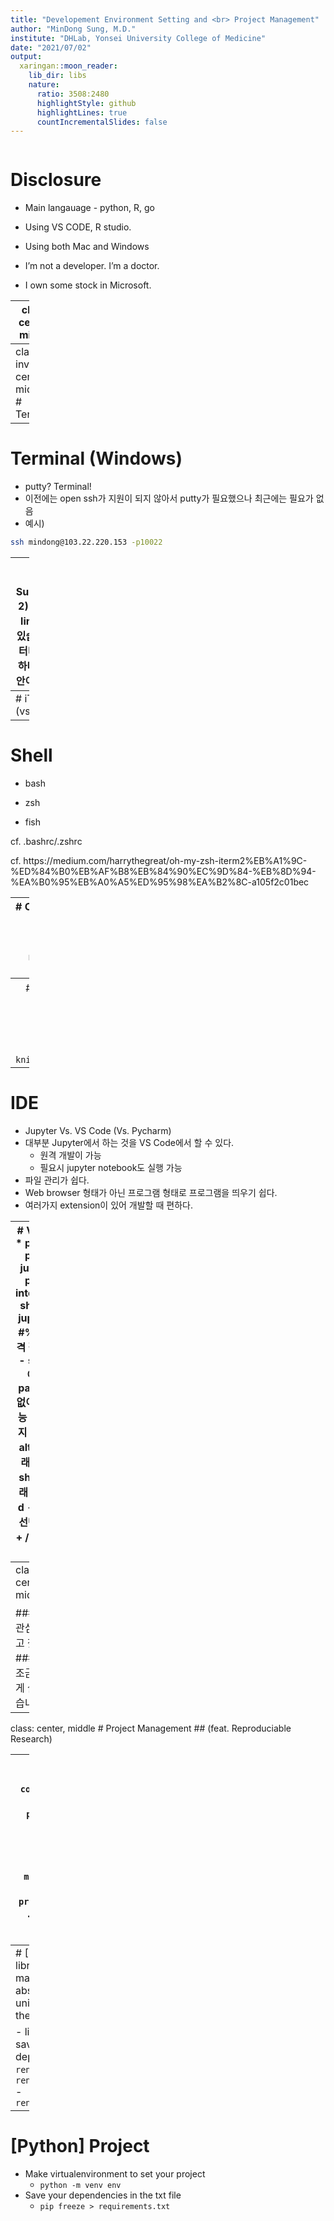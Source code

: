 ```yaml
---
title: "Developement Environment Setting and <br> Project Management"
author: "MinDong Sung, M.D."
institute: "DHLab, Yonsei University College of Medicine"
date: "2021/07/02"
output:
  xaringan::moon_reader:
    lib_dir: libs
    nature:
      ratio: 3508:2480
      highlightStyle: github
      highlightLines: true
      countIncrementalSlides: false
---
```

```r
```
# Disclosure
- Main langauage - python, R, go

- Using VS CODE, R studio.

- Using both Mac and Windows 

- I'm not a developer. I'm a doctor.

- I own some stock in Microsoft.

---
class: center, middle

# Development Environment
### Terminal
### Shell
### tmux
### Intergrated Development Environment


---
class: inverse, center, middle
# Terminal

---
# Terminal (Windows)
- putty? Terminal!
- 이전에는 open ssh가 지원이 되지 않아서 putty가 필요했으나 최근에는 필요가 없음
- 예시)
```bash
ssh mindong@103.22.220.153 -p10022
```
---
# WLS2 (Windows Subsystem Linux 2)
* 윈도우 내에서 linux를 사용할 수 있습니다!!
* 윈도우 터미널 환경이 불편하다면 WSL2가 대안이 될 수 있습니다. 
```r
knitr::include_graphics('figure/wsl2_architecture.png')
```
* Install protocol: [https://github.com/mdsung/wsl2_install_tutorial](https://github.com/mdsung/wsl2_install_tutorial)

---
# iTerm2 (Mac) (vs. Terminal.app)

---
# Shell
* bash

* zsh

* fish

cf. .bashrc/.zshrc

cf. https://medium.com/harrythegreat/oh-my-zsh-iterm2%EB%A1%9C-%ED%84%B0%EB%AF%B8%EB%84%90%EC%9D%84-%EB%8D%94-%EA%B0%95%EB%A0%A5%ED%95%98%EA%B2%8C-a105f2c01bec

---
# Commonly using shell command
* `head` / `tail` / `cat` / `less` - reader
* `ls` / `ls -lash`
* `cd` - change directory
  - `cd ~` - home directory
  - `cd /` - root directory
* `mkdir` - make directory
* `rm` / `rm -r` - remove
* `cp` / `mv` - copy / move
* `scp` - ssh copy
* `vim` -> `code`
* `!!` - lastest command
  - sudo !!

---
# tmux 
- Terminal 창으로 여러개 띄울 수 있다. (한꺼번에 보는 것도 가능)
  - pane
  - window
- Terminal이 닫혀도 session이 종료되지 않는다.

<br>

```r
knitr::include_graphics('figure/tmux_example.png')
```

---
# IDE
- Jupyter Vs. VS Code (Vs. Pycharm)
- 대부분 Jupyter에서 하는 것을 VS Code에서 할 수 있다.
  - 원격 개발이 가능
  - 필요시 jupyter notebook도 실행 가능
- 파일 관리가 쉽다.
- Web browser 형태가 아닌 프로그램 형태로 프로그램을 띄우기 쉽다.
- 여러가지 extension이 있어 개발할 때 편하다.

---
# VS code
* python
* python jupyter
* python integration shell(like jupyter) - #%%
* 원격 접속 개발
  - ssh key 이용 시 password 없이 접속 가능 
* 여러가지 단축키
  - alt + 위/아래
  - alt + shift 위/아래
  - ctrl + d - 같은 것 선택
  - ctrl + / - 주석처리

---
class: center, middle

### 조금만 관심을 가지고 찾아보면 
### 인생을 조금 더 편하게 살 수 있습니다.
---
class: center, middle
# Project Management
## (feat. Reproduciable Research)

---
# Project structure
- `code/`
- `data/`
  - `raw/`
  - `processed/`
- `explore/`
- (optional) `proposal/`
- (optional) `manuscript/`
- (optional) `presentation/`
- `.gitignore`
- `Makefile`
- `README.md`

c.f. https://github.com/mdsung/2020_KISA_blockchain_survey

---
# [R] Project 
- library `here`
  - make your path absolute and unified based on the project folder
  
- library `renv`
  - save your dependencies
  - `renv::init()`
  - `renv::snapshot()`
  - `renv::restore()`

---
# [Python] Project
- Make virtualenvironment to set your project
  - `python -m venv env`
  
- Save your dependencies in the txt file
  - `pip freeze > requirements.txt`
  


